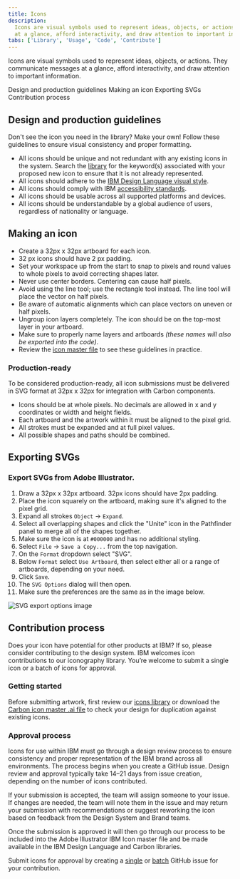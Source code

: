 ```yaml
---
title: Icons
description:
  Icons are visual symbols used to represent ideas, objects, or actions. They communicate messages
  at a glance, afford interactivity, and draw attention to important information.
tabs: ['Library', 'Usage', 'Code', 'Contribute']
---
```


<PageDescription>

Icons are visual symbols used to represent ideas, objects, or actions. They communicate messages at
a glance, afford interactivity, and draw attention to important information.

</PageDescription>

<AnchorLinks>

<AnchorLink>Design and production guidelines</AnchorLink>
<AnchorLink>Making an icon</AnchorLink>
<AnchorLink>Exporting SVGs</AnchorLink>
<AnchorLink>Contribution process</AnchorLink>

</AnchorLinks>

## Design and production guidelines

Don't see the icon you need in the library? Make your own! Follow these guidelines to ensure visual
consistency and proper formatting.

- All icons should be unique and not redundant with any existing icons in the system. Search the
  [library](/assets/guidelines/icons/library) for the keyword(s) associated with your proposed new
  icon to ensure that it is not already represented.
- All icons should adhere to the
  [IBM Design Language visual style](https://www.ibm.com/design/language/iconography/ui-icons/design).
- All icons should comply with IBM
  [accessibility standards](/assets/guidelines/accessibility/overview).
- All icons should be usable across all supported platforms and devices.
- All icons should be understandable by a global audience of users, regardless of nationality or
  language.

## Making an icon

- Create a 32px x 32px artboard for each icon.
- 32 px icons should have 2 px padding.
- Set your workspace up from the start to snap to pixels and round values to whole pixels to avoid
  correcting shapes later.
- Never use center borders. Centering can cause half pixels.
- Avoid using the line tool; use the rectangle tool instead. The line tool will place the vector on
  half pixels.
- Be aware of automatic alignments which can place vectors on uneven or half pixels.
- Ungroup icon layers completely. The icon should be on the top-most layer in your artboard.
- Make sure to properly name layers and artboards _(these names will also be exported into the
  code)_.
- Review the
  [icon master file](https://github.com/carbon-design-system/carbon/tree/v10/packages/icons/master)
  to see these guidelines in practice.

### Production-ready

To be considered production-ready, all icon submissions must be delivered in SVG format at 32px x
32px for integration with Carbon components.

- Icons should be at whole pixels. No decimals are allowed in x and y coordinates or width and
  height fields.
- Each artboard and the artwork within it must be aligned to the pixel grid.
- All strokes must be expanded and at full pixel values.
- All possible shapes and paths should be combined.

## Exporting SVGs

### Export SVGs from Adobe Illustrator.

1. Draw a 32px x 32px artboard. 32px icons should have 2px padding.
2. Place the icon squarely on the artboard, making sure it's aligned to the pixel grid.
3. Expand all strokes `Object` → `Expand`.
4. Select all overlapping shapes and click the "Unite" icon in the Pathfinder panel to merge all of
   the shapes together.
5. Make sure the icon is at `#000000` and has no additional styling.
6. Select `File` → `Save a Copy...` from the top navigation.
7. On the `Format` dropdown select "SVG".
8. Below `Format` select `Use Artboard`, then select either all or a range of artboards, depending
   on your need.
9. Click `Save`.
10. The `SVG Options` dialog will then open.
11. Make sure the preferences are the same as in the image below.

<Grid>
<Column md={6} lg={6}>

![SVG export options image](/guidelines/pictograms/iconography-contribution-exportsvgfromai.png)

</Column>
</Grid>

## Contribution process

Does your icon have potential for other products at IBM? If so, please consider contributing to the
design system. IBM welcomes icon contributions to our iconography library. You’re welcome to submit
a single icon or a batch of icons for approval.

### Getting started

Before submitting artwork, first review our
[icons library](https://www.carbondesignsystem.com/guidelines/icons/library/) or download the
[Carbon icon master .ai file](https://github.com/carbon-design-system/carbon/tree/v10/packages/icons/master)
to check your design for duplication against existing icons.

### Approval process

Icons for use within IBM must go through a design review process to ensure consistency and proper
representation of the IBM brand across all environments. The process begins when you create a GitHub
issue. Design review and approval typically take 14–21 days from issue creation, depending on the
number of icons contributed.

If your submission is accepted, the team will assign someone to your issue. If changes are needed,
the team will note them in the issue and may return your submission with recommendations or suggest
reworking the icon based on feedback from the Design System and Brand teams.

Once the submission is approved it will then go through our process to be included into the Adobe
Illustrator IBM Icon master file and be made available in the IBM Design Language and Carbon
libraries.

Submit icons for approval by creating a
[single](https://github.ibm.com/brand/ui-icons/issues/new?assignees=&labels=&template=single-ui-icon-approval.md&title=%5Bui-icon%5D)
or
[batch](https://github.ibm.com/brand/ui-icons/issues/new?assignees=&labels=&template=batch-ui-icon-approval-request.md&title=%5Bui-icon-batch%5D)
GitHub issue for your contribution.
